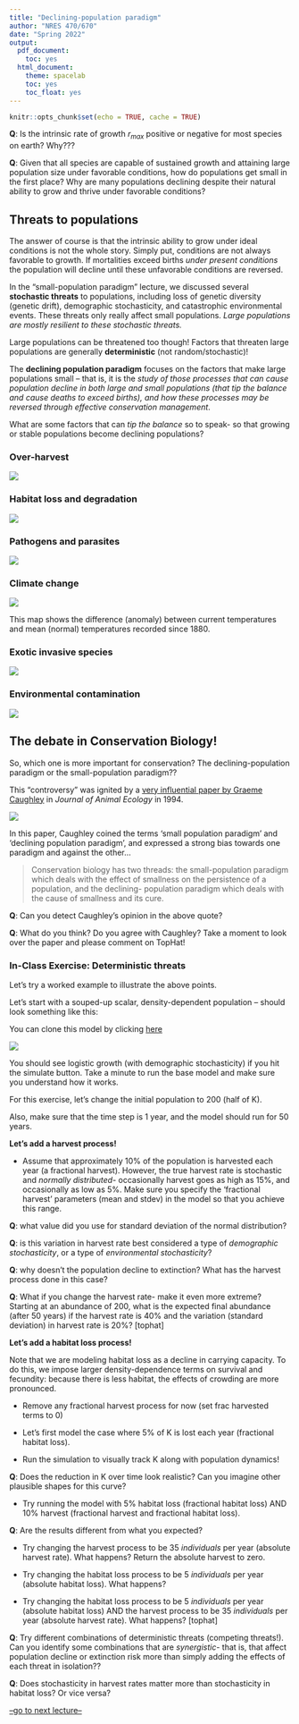 ```yaml
---
title: "Declining-population paradigm"
author: "NRES 470/670"
date: "Spring 2022"
output:
  pdf_document:
    toc: yes
  html_document:
    theme: spacelab
    toc: yes
    toc_float: yes
---
```


```r
knitr::opts_chunk$set(echo = TRUE, cache = TRUE)
```


**Q**: Is the intrinsic rate of growth $r_{max}$ positive or negative for most species on earth? Why???

**Q**: Given that all species are capable of sustained growth and attaining large population size under favorable conditions, how do populations get small in the first place? Why are many populations declining despite their natural ability to grow and thrive under favorable conditions?

## Threats to populations

The answer of course is that the intrinsic ability to grow under ideal conditions is not the whole story. Simply put, conditions are not always favorable to growth. If mortalities exceed births *under present conditions* the population will decline until these unfavorable conditions are reversed. 

In the "small-population paradigm" lecture, we discussed several **stochastic threats** to populations, including loss of genetic diversity (genetic drift), demographic stochasticity, and catastrophic environmental events. These threats only really affect small populations. *Large populations are mostly resilient to these stochastic threats.*

Large populations can be threatened too though! Factors that threaten large populations are generally **deterministic** (not random/stochastic)! 

The **declining population paradigm** focuses on the factors that make large populations small -- that is, it is the *study of those processes that can cause population decline in both large and small populations (that tip the balance and cause deaths to exceed births), and how these processes may be reversed through effective conservation management*. 

What are some factors that can *tip the balance* so to speak- so that growing or stable populations become declining populations? 

### Over-harvest

![](overharvest1.jpg)

### Habitat loss and degradation

![](habitatloss1.jpg)

### Pathogens and parasites

![](whitenose1.jpg)

### Climate change

![](climatechange1.jpg)

This map shows the difference (anomaly) between current temperatures and mean (normal) temperatures recorded since 1880.

### Exotic invasive species

![](bullfrog1.jpg)


### Environmental contamination

![](pollution1.png)


## The debate in Conservation Biology!

So, which one is more important for conservation? The declining-population paradigm or the small-population paradigm??

This "controversy" was ignited by a [very influential paper by Graeme Caughley](caughley1.pdf) in *Journal of Animal Ecology* in 1994.

![](caughley1.jpg)

In this paper, Caughley coined the terms 'small population paradigm' and 'declining population paradigm', and expressed a strong bias towards one paradigm and against the other...

> Conservation biology has two threads: the small-population paradigm which deals with the effect of smallness on the persistence of a population, and the declining- population paradigm which deals with the cause of smallness and its cure.

**Q**: Can you detect Caughley's opinion in the above quote? 

**Q**: What do you think? Do you agree with Caughley? Take a moment to look over the paper and please comment on TopHat!


### In-Class Exercise: Deterministic threats

Let's try a worked example to illustrate the above points.

Let's start with a souped-up scalar, density-dependent population -- should look something like this:

You can clone this model by clicking [here](https://insightmaker.com/insight/74417/declining-population-paradigm)

![](IM5.PNG)

You should see logistic growth (with demographic stochasticity) if you hit the simulate button. Take a minute to run the base model and make sure you understand how it works.

For this exercise, let's change the initial population to 200 (half of K).

Also, make sure that the time step is 1 year, and the model should run for 50 years.

**Let's add a harvest process!**

- Assume that approximately 10% of the population is harvested each year (a fractional harvest). However, the true harvest rate is stochastic and *normally distributed*- occasionally harvest goes as high as 15%, and occasionally as low as 5%. Make sure you specify the 'fractional harvest' parameters (mean and stdev) in the model so that you achieve this range.   

**Q**: what value did you use for standard deviation of the normal distribution?

**Q**: is this variation in harvest rate best considered a type of *demographic stochasticity*, or a type of *environmental stochasticity*?     

**Q**: why doesn't the population decline to extinction? What has the harvest process done in this case?   

**Q**: What if you change the harvest rate- make it even more extreme? Starting at an abundance of 200, what is the expected final abundance (after 50 years) if the harvest rate is 40% and the variation (standard deviation) in harvest rate is 20%?   [tophat]

**Let's add a habitat loss process!**

Note that we are modeling habitat loss as a decline in carrying capacity. To do this, we impose larger density-dependence terms on survival and fecundity: because there is less habitat, the effects of crowding are more pronounced.   

- Remove any fractional harvest process for now (set frac harvested terms to 0)     

- Let's first model the case where 5% of K is lost each year (fractional habitat loss). 

- Run the simulation to visually track K along with population dynamics! 

**Q**: Does the reduction in K over time look realistic? Can you imagine other plausible shapes for this curve?

- Try running the model with 5% habitat loss (fractional habitat loss) AND 10% harvest (fractional harvest and fractional habitat loss). 

**Q**: Are the results different from what you expected?  

- Try changing the harvest process to be 35 *individuals* per year (absolute harvest rate). What happens? Return the absolute harvest to zero.

- Try changing the habitat loss process to be 5 *individuals* per year (absolute habitat loss). What happens?

- Try changing the habitat loss process to be 5 *individuals* per year (absolute habitat loss) AND the harvest process to be 35 *individuals* per year (absolute harvest rate). What happens?   [tophat]


**Q**: Try different combinations of deterministic threats (competing threats!). Can you identify some combinations that are *synergistic*- that is, that affect population decline or extinction risk more than simply adding the effects of each threat in isolation??  

**Q**: Does stochasticity in harvest rates matter more than stochasticity in habitat loss? Or vice versa?

[--go to next lecture--](LECTURE12.html)

























